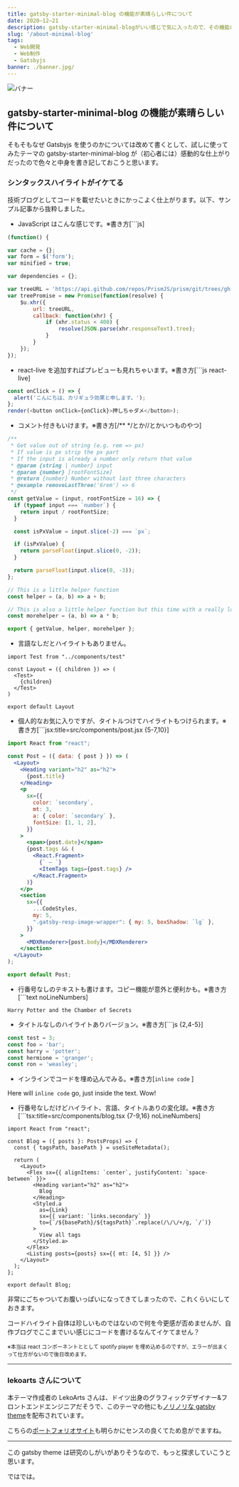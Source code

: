 ```yaml
---
title: gatsby-starter-minimal-blog の機能が素晴らしい件について
date: 2020−12−21
description: gatsby-starter-minimal-blogがいい感じで気に入ったので、その機能のひとつであるシンタックスハイライトの見た目と書き方をご紹介。
slug: '/about-minimal-blog'
tags:
  - Web開発
  - Web制作
  - Gatsbyjs
banner: ./banner.jpg/
---
```


![バナー](./banner.jpg)

## gatsby-starter-minimal-blog の機能が素晴らしい件について

そもそもなぜ Gatsbyjs を使うのかについては改めて書くとして、試しに使ってみたテーマの gatsby-starter-minimal-blog が（初心者には）感動的な仕上がりだったので色々と中身を書き記しておこうと思います。

### シンタックスハイライトがイケてる

技術ブログとしてコードを載せたいときにかっこよく仕上がります。以下、サンプル記事から抜粋しました。

- JavaScript はこんな感じです。※書き方[```js]

```js
(function() {

var cache = {};
var form = $('form');
var minified = true;

var dependencies = {};

var treeURL = 'https://api.github.com/repos/PrismJS/prism/git/trees/gh-pages?recursive=1';
var treePromise = new Promise(function(resolve) {
	$u.xhr({
		url: treeURL,
		callback: function(xhr) {
			if (xhr.status < 400) {
				resolve(JSON.parse(xhr.responseText).tree);
			}
		}
	});
});
```

- react-live を追加すればプレビューも見れちゃいます。※書き方[```js react-live]

```js react-live
const onClick = () => {
  alert('こんにちは、カリギュラ効果と申します。');
};
render(<button onClick={onClick}>押しちゃダメ</button>);
```

- コメント付きもいけます。※書き方[/** */とか//とかいつものやつ]

```js
/**
 * Get value out of string (e.g. rem => px)
 * If value is px strip the px part
 * If the input is already a number only return that value
 * @param {string | number} input
 * @param {number} [rootFontSize]
 * @return {number} Number without last three characters
 * @example removeLastThree('6rem') => 6
 */
const getValue = (input, rootFontSize = 16) => {
  if (typeof input === `number`) {
    return input / rootFontSize;
  }

  const isPxValue = input.slice(-2) === `px`;

  if (isPxValue) {
    return parseFloat(input.slice(0, -2));
  }

  return parseFloat(input.slice(0, -3));
};

// This is a little helper function
const helper = (a, b) => a + b;

// This is also a little helper function but this time with a really long one-line comment that should show some more details
const morehelper = (a, b) => a * b;

export { getValue, helper, morehelper };
```

- 言語なしだとハイライトもありません。

```
import Test from "../components/test"

const Layout = ({ children }) => (
  <Test>
    {children}
  </Test>
)

export default Layout
```

- 個人的なお気に入りですが、タイトルつけてハイライトもつけられます。※書き方[```jsx:title=src/components/post.jsx {5-7,10}]

```jsx:title=src/components/post.jsx {5-7,10}
import React from "react";

const Post = ({ data: { post } }) => (
  <Layout>
    <Heading variant="h2" as="h2">
      {post.title}
    </Heading>
    <p
      sx={{
        color: `secondary`,
        mt: 3,
        a: { color: `secondary` },
        fontSize: [1, 1, 2],
      }}
    >
      <span>{post.date}</span>
      {post.tags && (
        <React.Fragment>
          {` — `}
          <ItemTags tags={post.tags} />
        </React.Fragment>
      )}
    </p>
    <section
      sx={{
        ...CodeStyles,
        my: 5,
        ".gatsby-resp-image-wrapper": { my: 5, boxShadow: `lg` },
      }}
    >
      <MDXRenderer>{post.body}</MDXRenderer>
    </section>
  </Layout>
);

export default Post;
```

- 行番号なしのテキストも書けます。コピー機能が意外と便利かも。※書き方[```text noLineNumbers]

```text noLineNumbers
Harry Potter and the Chamber of Secrets
```

- タイトルなしのハイライトありバージョン。※書き方[```js {2,4-5}]

```js {2,4-5}
const test = 3;
const foo = 'bar';
const harry = 'potter';
const hermione = 'granger';
const ron = 'weasley';
```

- インラインでコードを埋め込んでみる。※書き方[`inline code` ]

Here will `inline code` go, just inside the text. Wow!

- 行番号なしだけどハイライト、言語、タイトルありの変化球。※書き方[```tsx:title=src/components/blog.tsx {7-9,16} noLineNumbers]

```tsx:title=src/components/blog.tsx {7-9,16} noLineNumbers
import React from "react";

const Blog = ({ posts }: PostsProps) => {
  const { tagsPath, basePath } = useSiteMetadata();

  return (
    <Layout>
      <Flex sx={{ alignItems: `center`, justifyContent: `space-between` }}>
        <Heading variant="h2" as="h2">
          Blog
        </Heading>
        <Styled.a
          as={Link}
          sx={{ variant: `links.secondary` }}
          to={`/${basePath}/${tagsPath}`.replace(/\/\/+/g, `/`)}
        >
          View all tags
        </Styled.a>
      </Flex>
      <Listing posts={posts} sx={{ mt: [4, 5] }} />
    </Layout>
  );
};

export default Blog;
```

非常にごちゃついてお腹いっぱいになってきてしまったので、これくらいにしておきます。

コードハイライト自体は珍しいものではないので何を今更感が否めませんが、自作ブログでここまでいい感じにコードを書けるなんてイケてません？

<small>
  ※本当は react コンポーネントととして spotify player
  を埋め込めるのですが、エラーが出まくって仕方がないので後日改めます。
</small>

---

### lekoarts さんについて

本テーマ作成者の LekoArts さんは、ドイツ出身のグラフィックデザイナー&フロントエンドエンジニアだそうで、このテーマの他にも[ノリノリな gatsby theme](https://themes.lekoarts.de/)を配布されています。

こちらの[ポートフォリオサイト](https://www.lekoarts.de/en/)も明らかにセンスの良くてため息がでますね。

---

この gatsby theme は研究のしがいがありそうなので、もっと探求していこうと思います。

ではでは。
